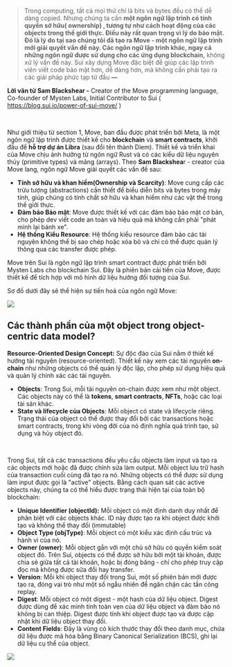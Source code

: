 > Trong computing, tất cả mọi thứ chỉ là bits và bytes đều có thể dễ dàng copied. Nhưng chúng ta cần **một ngôn ngữ lập trình có tính quyền sở hữu( ownership) **, tương tự như cách hoạt động của các objects trong thế giới thực. Điều này rất quan trọng vì lý do bảo mật. Đó là lý do tại sao chúng tôi đã tạo ra Move - một ngôn ngữ lập trình mới giải quyết vấn đề này. Các ngôn ngữ lập trình khác, n**gay cả những ngôn ngữ được sử dụng cho các ứng dụng blockchain,** không xử lý vấn đề này. Sui xây dựng Move đặc biệt để giúp các lập trình viên viết code bảo mật hơn, dễ dàng hơn, mà không cần phải tạo ra các giải pháp phức tạp từ đầu **—**  
> 
**Lời văn từ Sam Blackshear -** Creator of the Move programming language, Co-founder of Mysten Labs, Initial Contributor to Sui ( https://blog.sui.io/power-of-sui-move/ )


<br/>

Như giới thiệu từ section 1, Move, ban đầu được phát triển bởi Meta, là một ngôn ngữ lập trình được thiết kế cho **blockchain** và **smart contracts**, khởi đầu để **hỗ trợ dự án Libra** (sau đổi tên thành Diem). Thiết kế và triển khai của Move chịu ảnh hưởng từ ngôn ngữ Rust và có các kiểu dữ liệu nguyên thủy (primitive types) và mảng (arrays). Theo **Sam Blackshea**r - creator của Move lang, ngôn ngữ Move giải quyết các vấn đề sau: 

- **Tính sở hữu và  khan hiếm(Ownership và Scarcity)**: Move cung cấp các trừu tượng (abstractions) cần thiết để biểu diễn bits và bytes trong máy tính, giúp chúng có tính chất sở hữu và khan hiếm như các vật thể trong thế giới thực.
- **Đảm bảo Bảo mật**: Move được thiết kế với các đảm bảo bảo mật cơ bản, cho phép dev viết code an toàn và hiệu quả mà không cần phải "phát minh lại bánh xe".
- **Hệ thống Kiểu Resource**: Hệ thống kiểu resource đảm bảo các tài nguyên không thể bị sao chép hoặc xóa bỏ và chỉ có thể được quản lý thông qua các transfer được phép.

Move trên Sui là ngôn ngữ lập trình smart contract được phát triển bởi Mysten Labs cho blockchain Sui. Đây là phiên bản cải tiến của Move, được thiết kế để tích hợp với mô hình dữ liệu hướng đối tượng của Sui.

Sơ đồ dưới đây sẽ  thể hiện sự tiến hoá của ngôn ngữ Move: 


![](../assets/Objects/move_evolution.png)

## Các thành phần của một object trong object-centric data model?

**Resource-Oriented Design Concept:** Sự độc đáo của Sui nằm ở thiết kế hướng tài nguyên (resource-oriented). Thiết kế này xem các tài nguyên **on-chain** như những objects có thể quản lý độc lập, cho phép sử dụng hiệu quả và quản lý chính xác các tài nguyên.

- **Objects**: Trong Sui, mỗi tài nguyên on-chain được xem như một object. Các objects này có thể là **tokens**, **smart contracts**, **NFTs**, hoặc các loại tài sản khác.
- **State và lifecycle của Objects**: Mỗi object có state và lifecycle riêng. Trạng thái của object có thể được thay đổi bởi các transactions hoặc smart contracts, trong khi vòng đời của nó định nghĩa quá trình tạo, sử dụng và hủy object đó.

<br/> 

Trong Sui, tất cả các transactions đều yêu cầu objects làm input và tạo ra các objects mới hoặc đã được chỉnh sửa làm output. Mỗi object lưu trữ hash của transaction cuối cùng đã tạo ra nó. Những objects có thể được sử dụng làm input được gọi là "active" objects. Bằng cách quan sát các active objects này, chúng ta có thể hiểu được trạng thái hiện tại của toàn bộ blockchain: 

- **Unique Identifier (objectId):** Mỗi object có một định danh duy nhất để phân biệt với các objects khác. ID này được tạo ra khi object được khởi tạo và không thể thay đổi (immutable)
- **Object Type (objType)**: Mỗi object có một kiểu xác định cấu trúc và hành vi của nó.
- **Owner (owner)**: Mỗi object gắn với một chủ sở hữu có quyền kiểm soát object đó. Trên Sui, objects có thể được sở hữu bởi một tài khoản, được chia sẻ giữa tất cả tài khoản, hoặc bị đóng băng - chỉ cho phép truy cập đọc mà không được sửa đổi hay transfer.
- **Version**: Mỗi khi object thay đổi trong Sui, một số phiên bản mới được tạo ra, đóng vai trò như một số ngẫu nhiên để ngăn chặn các tấn công replay.
- **Digest**: Mỗi object có một digest - một hash của dữ liệu object. Digest được dùng để xác minh tính toàn vẹn của dữ liệu object và đảm bảo nó không bị can thiệp. Digest được tính khi object được tạo và được cập nhật khi dữ liệu object thay đổi.
- **Content Fields**: Đây là vùng có kích thước thay đổi theo danh mục, chứa dữ liệu được mã hóa bằng Binary Canonical Serialization (BCS), ghi lại dữ liệu cụ thể của object.


![](../assets/Objects/coin_example.png)

